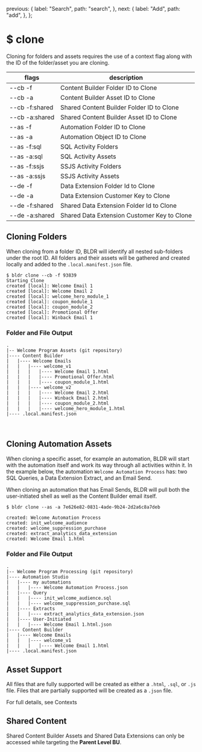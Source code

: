
  previous: {
    label: "Search",
    path: "search",
  },
  next: {
    label: "Add",
    path: "add",
  },
};

# $ clone

Cloning for folders and assets requires the use of a context flag along with the ID of the folder/asset you are cloning.

| flags          | description                                 |
| -------------- | ------------------------------------------- |
| --cb -f        | Content Builder Folder ID to Clone          |
| --cb -a        | Content Builder Asset ID to Clone           |
| --cb -f:shared | Shared Content Builder Folder ID to Clone   |
| --cb -a:shared | Shared Content Builder Asset ID to Clone    |
| --as -f        | Automation Folder ID to Clone               |
| --as -a        | Automation Object ID to Clone               |
| --as -f:sql    | SQL Activity Folders                        |
| --as -a:sql    | SQL Activity Assets                         |
| --as -f:ssjs   | SSJS Activity Folders                       |
| --as -a:ssjs   | SSJS Activity Assets                        |
| --de -f        | Data Extension Folder Id to Clone           |
| --de -a        | Data Extension Customer Key to Clone        |
| --de -f:shared | Shared Data Extension Folder Id to Clone    |
| --de -a:shared | Shared Data Extension Customer Key to Clone |

## Cloning Folders

When cloning from a folder ID, BLDR will identify all nested sub-folders under the root ID. All folders and their assets will be gathered and created locally and added to the `.local.manifest.json` file.

```
$ bldr clone --cb -f 93839
Starting Clone
created [local]: Welcome Email 1
created [local]: Welcome Email 2
created [local]: welcome_hero_module_1
created [local]: coupon_module_1
created [local]: coupon_module_2
created [local]: Promotional Offer
created [local]: Winback Email 1
```

### Folder and File Output

```
.
|-- Welcome Program Assets (git repository)
|---- Content Builder
|   |---- Welcome Emails
|   |   |---- welcome_v1
|   |   |   |---- Welcome Email 1.html
|   |   |   |---- Promotional Offer.html
|   |   |   |---- coupon_module_1.html
|   |   |---- welcome_v2
|   |   |   |---- Welcome Email 2.html
|   |   |   |---- Winback Email 2.html
|   |   |   |---- coupon_module_2.html
|   |   |   |---- welcome_hero_module_1.html
|---- .local.manifest.json
```

<br />

## Cloning Automation Assets

When cloning a specific asset, for example an automation, BLDR will start with the automation itself and work its way through all activities within it. In the example below, the automation `Welcome Automation Process` has: two SQL Queries, a Data Extension Extract, and an Email Send.

When cloning an automation that has Email Sends, BLDR will pull both the user-initiated shell as well as the Content Builder email itself.

```
$ bldr clone --as -a 7e626e82-0831-4ade-9b24-2d2a6c8a7deb

created: Welcome Automation Process
created: init_welcome_audience
created: welcome_suppression_purchase
created: extract_analytics_data_extension
created: Welcome Email 1.html
```

### Folder and File Output

```
.
|-- Welcome Program Processing (git repository)
|---- Automation Studio
|   |---- my automations
|   |   |---- Welcome Automation Process.json
|   |---- Query
|   |   |---- init_welcome_audience.sql
|   |   |---- welcome_suppression_purchase.sql
|   |---- Extracts
|   |   |---- extract_analytics_data_extension.json
|   |---- User-Initiated
|   |   |---- Welcome Email 1.html.json
|---- Content Builder
|   |---- Welcome Emails
|   |   |---- welcome_v1
|   |   |   |---- Welcome Email 1.html
|---- .local.manifest.json
```

## Asset Support

All files that are fully supported will be created as either a `.html`, `.sql`, or `.js` file. Files that are partially supported will be created as a `.json` file.

For full details, see <Link href="/documentation/v1/contexts"><a>Contexts</a></Link>

## Shared Content

Shared Content Builder Assets and Shared Data Extensions can only be accessed while targeting the **Parent Level BU**.



>
